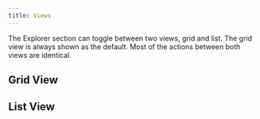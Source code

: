 ```yaml
---
title: Views
---
```


The Explorer section can toggle between two views, grid and list. The grid view is always shown as the default.
Most of the actions between both views are identical.

## Grid View

## List View